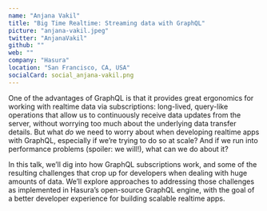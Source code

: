 ```yaml
---
name: "Anjana Vakil"
title: "Big Time Realtime: Streaming data with GraphQL"
picture: "anjana-vakil.jpeg"
twitter: "AnjanaVakil"
github: ""
web: ""
company: "Hasura"
location: "San Francisco, CA, USA"
socialCard: social_anjana-vakil.png
---
```


One of the advantages of GraphQL is that it provides great ergonomics for working with realtime data via subscriptions:
long-lived, query-like operations that allow us to continuously receive data updates from the server, without worrying
too much about the underlying data transfer details. But what *do* we need to worry about when developing realtime apps with GraphQL,
especially if we’re trying to do so at scale? And if we run into performance problems (spoiler: we will!), what can we do about it?

In this talk, we’ll dig into how GraphQL subscriptions work, and some of the resulting challenges that crop up for developers
when dealing with huge amounts of data. We’ll explore approaches to addressing those challenges as implemented in Hasura’s
open-source GraphQL engine, with the goal of a better developer experience for building scalable realtime apps.
